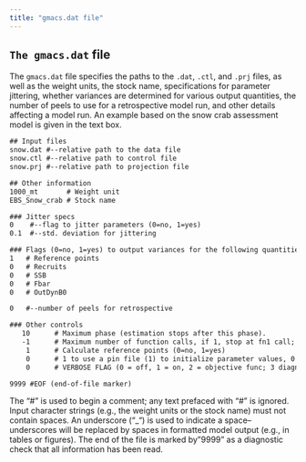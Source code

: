```yaml
---
title: "gmacs.dat file"
---
```


## `The gmacs.dat` file {#sec-gmacs-dat-file}

The `gmacs.dat` file specifies the paths to the `.dat`, `.ctl`, and `.prj` files, as well as the weight units, the stock name, specifications for parameter jittering, whether variances are determined for various output quantities, the number of peels to use for a retrospective model run, and other details affecting a model run. An example based on the snow crab assessment model is given in the text box.

::: {.callout-note title="Example `gmacs.dat` file."}

```default
## Input files
snow.dat #--relative path to the data file
snow.ctl #--relative path to control file
snow.prj #--relative path to projection file

## Other information
1000_mt       # Weight unit
EBS_Snow_crab # Stock name

### Jitter specs
0    #--flag to jitter parameters (0=no, 1=yes)
0.1  #--std. deviation for jittering

### Flags (0=no, 1=yes) to output variances for the following quantities
1   # Reference points
0   # Recruits
0   # SSB
0   # Fbar
0   # OutDynB0

0   #--number of peels for retrospective

### Other controls
   10      # Maximum phase (estimation stops after this phase).																					
   -1      # Maximum number of function calls, if 1, stop at fn1 call; if -1 run as long as it takes
    1      # Calculate reference points (0=no, 1=yes)
    0      # 1 to use a pin file (1) to initialize parameter values, 0 for a normal run
    0      # VERBOSE FLAG (0 = off, 1 = on, 2 = objective func; 3 diagnostics)

9999 #EOF (end-of-file marker)

```

:::

The "#" is used to begin a comment; any text prefaced with "#" is ignored. Input character strings (e.g., the weight units or the stock name) must not contain spaces. An underscore ("_") is used to indicate a space--underscores will be replaced by spaces in formatted model output (e.g., in tables or figures). The end of the file is marked by "9999" as a diagnostic check that all information has been read.
